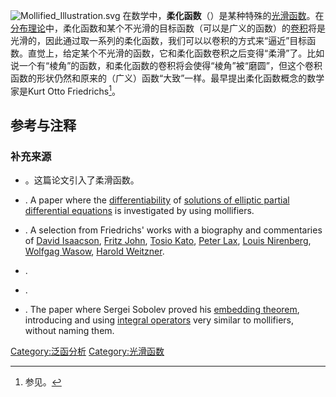 {{citation style |time=2017-07-05T10:32:04+00:00}}
{{more footnotes |time=2019-11-1}}

[[File:Mollified_Illustration.svg|thumb]]
在数学中，'''柔化函数'''（{{lang-en|'''mollifier'''}}）是某种特殊的[[光滑函数|光滑函数]]。在[[分布理论|分布理论]]中，柔化函数和某个不光滑的目标函数（可以是广义的函数）的[[卷积|卷积]]将是光滑的，因此通过取一系列的柔化函数，我们可以以卷积的方式来“逼近”目标函数。直觉上，给定某个不光滑的函数，它和柔化函数卷积之后变得“柔滑”了。比如说一个有“棱角”的函数，和柔化函数的卷积将会使得“棱角”被“磨圆”，但这个卷积函数的形状仍然和原来的（广义）函数“大致”一样。最早提出柔化函数概念的数学家是Kurt Otto Friedrichs<ref>参见{{Harv|Friedrichs|1944|pp=136–139}}。</ref>。

==参考与注释==
{{reflist}}

=== 补充来源 ===
* {{Citation
| last = Friedrichs
| first = Kurt Otto
| author-link = 
| title = ''The identity of weak and strong extensions of differential operators''
| journal = [[Transactions_of_the_American_Mathematical_Society|Transactions of the American Mathematical Society]]
| volume = 55
| issue = 1
| pages = 132–151
| date = January 1944
| year = 1944
| url = http://www.ams.org/journals/tran/1944-055-00/S0002-9947-1944-0009701-0/home.html
| doi = 10.1090/S0002-9947-1944-0009701-0
| id = 
| mr = 0009701
| zbl = 0061.26201
| accessdate = 2012-07-14
| archive-date = 2021-03-08
| archive-url = https://web.archive.org/web/20210308134023/https://www.ams.org/journals/tran/1944-055-00/S0002-9947-1944-0009701-0/home.html
| dead-url = no
}}。这篇论文引入了柔滑函数。

* {{Citation
| last = Friedrichs
| first = Kurt Otto
| author-link = 
| title = On the differentiability of the solutions of linear elliptic differential equations
| journal = ''Communications on Pure and Applied Mathematics''
| volume = VI
| issue = 3
| pages = 299–326
| year = 1953
| url = http://www3.interscience.wiley.com/journal/113395283/abstract
| doi = 10.1002/cpa.3160060301
| id = 
| mr = 0058828
| zbl = 0051.32703
| accessdate = 2012-07-14
| archive-date = 2013-01-05
| archive-url = https://archive.today/20130105122505/http://www3.interscience.wiley.com/journal/113395283/abstract
| dead-url = yes
}}. A paper where the [[differentiable_function|differentiability]] of [[elliptic_equation|solutions of elliptic partial differential equations]] is investigated by using mollifiers.

* {{Citation
| last = Friedrichs
| first = Kurt Otto 
| author-link = 
| editor-last = Morawetz
| editor-first = Cathleen S.
| editor-link = 
| title = Selecta
| place = Boston-[[Basel|Basel]]-[[Stuttgart|Stuttgart]]
| publisher = [[Birkhäuser_Verlag|Birkhäuser Verlag]]
| year = 1986
| series = Contemporary Mathematicians
| volume = 
| pages = 427 (Vol. 1); pp. 608 (Vol. 2)
| url = http://books.google.com/?id=l1Z_yHVjor4C&pg=PP1&dq=Kurt+Otto+Friedrichs+selecta
| doi = 
| id = 
| zbl = 0613.01020 
| isbn = 0-8176-3270-0}}. A selection from Friedrichs' works with a biography and commentaries of [[David_Isaacson|David Isaacson]], [[Fritz_John|Fritz John]], [[Tosio_Kato|Tosio Kato]], [[Peter_Lax|Peter Lax]], [[Louis_Nirenberg|Louis Nirenberg]], [[Wolfgag_Wasow|Wolfgag Wasow]], [[Harold_Weitzner|Harold Weitzner]].

* {{Citation
| last = Giusti
| first = Enrico
| author-link =
| title = ''Minimal surfaces and functions of bounded variations''
| place = [[Basel|Basel]]-[[Boston|Boston]]-[[Stuttgart|Stuttgart]]
| publisher = [[Birkhäuser_Verlag|Birkhäuser Verlag]]
| year = 1984
| series = Monographs in Mathematics
| volume = 80
| pages = xii+240
| url = http://books.google.com/?id=dNgsmArDoeQC&printsec=frontcover&dq=Minimal+surfaces+and+functions+of+bounded+variations
| id =ISBN 3-7643-3153-4
| mr = 0775682 
| zbl = 0545.49018
| isbn = 0-8176-3153-4 
}}.

* {{Citation
| last = Hörmander
| first = Lars
| author-link = Lars Hörmander
| title = The analysis of linear partial differential operators I
| place = [[Berlin|Berlin]]-[[Heidelberg|Heidelberg]]-[[New_York|New York]]
| publisher = [[Springer-Verlag|Springer-Verlag]]
| year = 1990
| series = Grundlehren der Mathematischen Wissenschaft
| volume = 256
| edition = 2nd
| url = 
| doi = 
| id = ISBN 3-540-52343-X
| mr = 1065136 
| zbl= 0712.35001
| isbn = 0-387-52343-X
}}.

* {{Citation
| last = Sobolev
| first = Sergei L. 
| author-link = Sergei Sobolev
| title = Sur un théorème d'analyse fonctionnelle
| journal = ''Recueil Mathématique (Matematicheskii Sbornik)''
| volume = 4(46)
| issue = 3
| pages = 471–497
| year = 1938
| language = ru
| url = http://mi.mathnet.ru/eng/msb/v46/i3/p471
| id = 
| zbl = 0022.14803
}}. The paper where Sergei Sobolev proved his [[Sobolev_embedding_theorem|embedding theorem]], introducing and using [[integral_operator|integral operator]]s very similar to mollifiers, without naming them.

{{DEFAULTSORT:mollifier}}
[[Category:泛函分析|Category:泛函分析]]
[[Category:光滑函数|Category:光滑函数]]